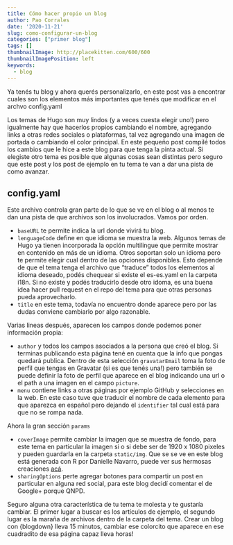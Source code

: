 ```yaml
---
title: Cómo hacer propio un blog
author: Pao Corrales
date: '2020-11-21'
slug: como-configurar-un-blog
categories: ["primer blog"]
tags: []
thumbnailImage: http://placekitten.com/600/600
thumbnailImagePosition: left
keywords:
  - blog
---
```


Ya tenés tu blog y ahora querés personalizarlo, en este post vas a encontrar cuales son los elementos más importantes que tenés que modificar en el archvo config.yaml

<!--more-->

Los temas de Hugo son muy lindos (y a veces cuesta elegir uno!) pero igualmente hay que hacerlos propios cambiando el nombre, agregando links a otras redes sociales o plataformas, tal vez agregando una imagen de portada o cambiando el color principal. En este pequeño post compilé todos los cambios que le hice a este blog para que tenga la pinta actual. Si elegiste otro tema es posible que algunas cosas sean distintas pero seguro que este post y los post de ejemplo en tu tema te van a dar una pista de como avanzar.


## config.yaml

Este archivo controla gran parte de lo que se ve en el blog o al menos te dan una pista de que archivos son los involucrados. Vamos por orden.

* `baseURL` te permite indica la url donde vivirá tu blog. 
* `lenguageCode` define en que idioma se muestra la web. Algunos temas de Hugo ya tienen incorporada la opción multilingue que permite mostrar en contenido en más de un idioma. Otros soportan solo un idioma pero te permite elegir cual dentro de las opciones disponibles. Esto depende de que el tema tenga el archivo que "traduce" todos los elementos al idioma deseado, podés chequear si existe el es-es.yaml en la carpeta i18n. Si no existe y podés traducirlo desde otro idoma, es una buena idea hacer pull request en el repo del tema para que otras personas pueda aprovecharlo.
* `title` en este tema, todavía no encuentro donde aparece pero por las dudas conviene cambiarlo por algo razonable. 

Varias lineas después, aparecen los campos donde podemos poner información propia:

* `author` y todos los campos asociados a la persona que creó el blog. Si terminas publicando esta página tené en cuenta que la info que pongas quedará publica. Dentro de esta selección `gravatarEmail` toma la foto de perfil que tengas en Gravatar (si es que tenés una!) pero también se puede definir la foto de perfil que aparece en el blog indicando una url o el path a una imagen en el campo `picture`.
* `menu` contiene links a otras páginas por ejemplo GitHub y selecciones en la web. En este caso tuve que traducir el nombre de cada elemento para que aparezca en español pero dejando el `identifier` tal cual está para que no se rompa nada. 

Ahora la gran sección `params`

* `coverImage` permite cambiar la imagen que se muestra de fondo, para este tema en particular la imagen si o si debe ser de 1920 x 1080 pixeles y pueden guardarla en la carpeta `static/img`. Que se se ve en este blog está generada con R por Danielle Navarro, puede ver sus hermosas creaciones [acá](https://art.djnavarro.net/).
* `sharingOptions` perte agregar botones para compartir un post en particular en alguna red social, para este blog decidí comentar el de Google+ porque QNPD.

Seguro alguna otra característica de tu tema te molesta y te gustaría cambiar. El primer lugar a buscar es los artículos de ejemplo, el segundo lugar es la maraña  de archivos dentro de la carpeta del tema. Crear un blog con {blogdown} lleva 15 minutos, cambiar ese colorcito que aparece en ese cuadradito de esa página capaz lleva horas!